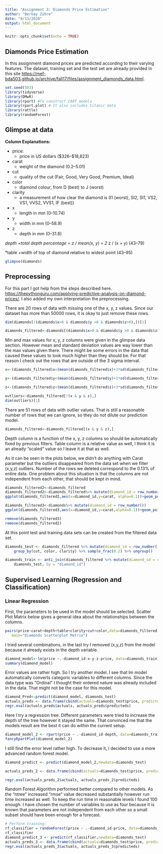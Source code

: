 ---
title: "Assignment 3: Diamonds Price Estimation"
author: "Berkay Zühre"
date: "9/13/2020"
output: html_document
---

```{r setup, include=FALSE}
knitr::opts_chunk$set(echo = TRUE)
```

## Diamonds Price Estimation

In this assignment diamond prices are predicted according to their varying features. The dataset, training set and the test set are already provided in this site <https://mef-bda503.github.io/archive/fall17/files/assignment_diamonds_data.html>.

```{r include=FALSE, message=FALSE}
set.seed(503)
library(tidyverse)
library(DMwR)
library(rpart) #To construct CART models
library(rpart.plot) # It also includes titanic data
library(rattle)
library(randomForest)
```

## Glimpse at data

**Column Explanations:**

* price:
  + price in US dollars (\$326–\$18,823)

* carat
  + weight of the diamond (0.2–5.01)

* cut
  + quality of the cut (Fair, Good, Very Good, Premium, Ideal)

* color
  + diamond colour, from D (best) to J (worst)

* clarity
  + a measurement of how clear the diamond is (I1 (worst), SI2, SI1, VS2, VS1, VVS2, VVS1, IF (best))

* x
  + length in mm (0–10.74)

* y
  + width in mm (0–58.9)

* z
  + depth in mm (0–31.8)
  
*depth
  +total depth percentage = z / mean(x, y) = 2 * z / (x + y) (43–79)

*table
  +width of top of diamond relative to widest point (43–95)
```{r, echo=TRUE}
glimpse(diamonds)
```

## Preprocessing

For this part I got help from the steps described here. <https://thepythonguru.com/applying-predictive-analysis-on-diamond-prices/>. I also added my own interpretation the preprocessing.

There are 20 rows of data with missing one of the x, y, z values. Since our dataset has more than 50000 rows, it is okay to just remove these rows. 
```{r echo=TRUE}
dim(diamonds[!(diamonds$x>0 & diamonds$y >0 & diamonds$z>0),])[1]

diamonds_filtered<-diamonds[(diamonds$x>0 & diamonds$y >0 & diamonds$z>0),]
```

Min and max values for x, y, z columns were given in the glimpse data section. However mean and standard deviation values are way lower than the max values given there. There might be some errors in the data that caused these values to look much higher than they should be. For that reason I check out the rows that are outside of the 3 sigma interval.

```{r echo TRUE}
x<-(diamonds_filtered$x<(mean(diamonds_filtered$x)+3*sd(diamonds_filtered$x)) & diamonds_filtered$x>(mean(diamonds_filtered$x)-3*sd(diamonds_filtered$x)))

y<-(diamonds_filtered$y<(mean(diamonds_filtered$y)+3*sd(diamonds_filtered$y)) & diamonds_filtered$y>(mean(diamonds_filtered$y)-3*sd(diamonds_filtered$y)))

z<-(diamonds_filtered$z<(mean(diamonds_filtered$z)+3*sd(diamonds_filtered$z)) & diamonds_filtered$z>(mean(diamonds_filtered$z)-3*sd(diamonds_filtered$z)))

outliers<-diamonds_filtered[!(x & y & z),]
dim(outliers)[1]
```
There are 51 rows of data with outlier values. That is still a reasonable number of rows that we can ignore, so they do not dilute our prediction model.

```{r echo=TRUE}
diamonds_filtered<-diamonds_filtered[(x & y & z),]
```

Depth column is a function of the x, y, z columns so should be automatically fixed by previous filters. Table column is a relative value as well, I think it is an already "scaled" value so I leave it at that as well.

As it can be seen in the plots below, we didn't do anything with Carat parameter but the outliers disappeared from the data set when we filter (x,y,z) outliers. Number of the rows we deleted correspond to the 0.13% of entire data. One problem about this situation is that the columns are not independent from each other, that should be kept in mind.

```{r echo=FALSE}
diamonds_filtered2<-diamonds_filtered
diamonds_filtered2<-diamonds_filtered%>% mutate(diamond_id = row_number())
ggplot(diamonds_filtered2,aes(x=diamond_id,y=carat, alpha=0.1))+geom_point() + ggtitle("Carat vs Diamond ID without (x,y,z) Outliers") + labs(x = "ID", y = "Carat") + ylim(0,5.1)

diamonds_filtered3<-diamonds%>% mutate(diamond_id = row_number())
ggplot(diamonds_filtered3,aes(x=diamond_id,y=carat,alpha=0.1))+geom_point() + ggtitle("Carat vs Diamond ID with (x,y,z) Outliers") + labs(x = "ID", y = "Carat") + ylim(0,5.1)

remove(diamonds_filtered3)
remove(diamonds_filtered2)
```

At this point test and training data sets can be created from the filtered data set.
```{r}
diamonds_test <- diamonds_filtered %>% mutate(diamond_id = row_number()) %>% 
    group_by(cut, color, clarity) %>% sample_frac(0.2) %>% ungroup()

diamonds_train <- anti_join(diamonds_filtered %>% mutate(diamond_id = row_number()), 
    diamonds_test, by = "diamond_id")
```

## Supervised Learning (Regression and Classification)

### Linear Regression
First, the parameters to be used in the model should be selected. Scatter Plot Matrix below gives a general idea about the relationships between the columns.
```{r}
pairs(price~carat+depth+table+clarity+cut+color,data=diamonds_filtered,
   main="Diamonds Scatterplot Matrix")
```

I tried several combinations, in the last try I removed (x,y,z) from the model because it already exists in the depth variable.
```{r}
diamond_model<-lm(price ~.-diamond_id-x-y-z-price, data=diamonds_train)
summary(diamond_model)
```
Error values are rather high. So I try another model. I see that lm model automatically converts categoric variables to different columns. Since the data type was "Ordinal" I thought their ordered nature was already included in the data. That might not be the case for this model.
```{r}
diamond_Pred<-predict(diamond_model, diamonds_test)
actuals_preds <- data.frame(cbind(actuals=diamonds_test$price, predicteds=diamond_Pred))
regr.eval(actuals_preds$actuals, actuals_preds$predicteds)
```
Here I try a regression tree. Different parameters were tried to increase the depth of the tree however it stayed the same. That convinced me that the models result are the best it can do within the current setup.
```{r}
diamond_model_2 <- rpart(price ~ .-diamond_id-depth, data=diamonds_train, control = list(minsplit = 500, maxdepth=30,xval=10))
fancyRpartPlot(diamond_model_2)
```
I still find the error level rather high. To decrease it, I decided to use a more advanced random forest model.
```{r}
diamond_predict <- predict(diamond_model_2,newdata=diamonds_test)

actuals_preds_2 <- data.frame(cbind(actuals=diamonds_test$price, predicteds=diamond_predict))

regr.eval(actuals_preds_2$actuals, actuals_preds_2$predicteds)
```

Random Forest Algorithm performed better compared to other models. As the "ntree" increased "rmse" value decreased substantially however run time increased as well. To keep the run time in reasonable levels I found 100 enough. I have chosen the number of variables to use as four because it is known that parameters are not independent from each other so a small subset should have been enough for a forecast.
```{r}
# Perform training:
rf_classifier = randomForest(price ~ .-diamond_id-price, data=diamonds_train, ntree=100, mtry=4, importance=TRUE)
rf_classifier
diamond_predict_3 <- predict(rf_classifier,newdata=diamonds_test)
actuals_preds_3 <- data.frame(cbind(actuals=diamonds_test$price, predicteds=diamond_predict_3))
regr.eval(actuals_preds_3$actuals, actuals_preds_3$predicteds)

```
